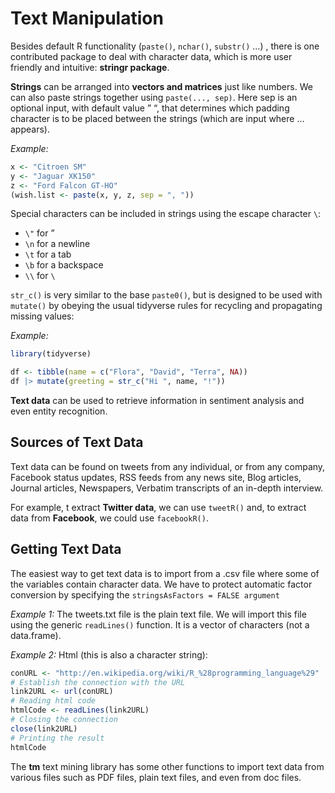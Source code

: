 # Text Manipulation

Besides default R functionality (`paste()`, `nchar()`, `substr()` ...) , there is one contributed package to deal with character data, which is more user friendly and intuitive: **stringr package**.

**Strings** can be arranged into **vectors and matrices** just like numbers. We can also paste strings together using `paste(..., sep)`. Here sep is an optional input, with default value " ", that determines which padding character is to be placed between the strings (which are input where ... appears).

*Example:*

```r
x <- "Citroen SM"
y <- "Jaguar XK150"
z <- "Ford Falcon GT-HO"
(wish.list <- paste(x, y, z, sep = ", "))
```

Special characters can be included in strings using the escape character `\`:

-   `\"` for "
-   `\n` for a newline
-   `\t` for a tab
-   `\b` for a backspace
-   `\\` for `\`

`str_c()` is very similar to the base `paste0()`, but is designed to be used with `mutate()` by obeying the usual tidyverse rules for recycling and propagating missing values:

*Example:*

```r
library(tidyverse)
```

```r
df <- tibble(name = c("Flora", "David", "Terra", NA))
df |> mutate(greeting = str_c("Hi ", name, "!"))
```

**Text data** can be used to retrieve information in sentiment analysis and even entity recognition.

## Sources of Text Data

Text data can be found on tweets from any individual, or from any company, Facebook status updates, RSS feeds from any news site, Blog articles, Journal articles, Newspapers, Verbatim transcripts of an in-depth interview.

For example, t extract **Twitter data**, we can use `tweetR()` and, to extract data from **Facebook**, we could use `facebookR()`.

## Getting Text Data

The easiest way to get text data is to import from a .csv file where some of the variables contain character data. We have to protect automatic factor conversion by specifying the `stringsAsFactors = FALSE argument`

*Example 1:* The tweets.txt file is the plain text file. We will import this file using the generic `readLines()` function. It is a vector of characters (not a data.frame).

*Example 2:* Html (this is also a character string):

``` r
conURL <- "http://en.wikipedia.org/wiki/R_%28programming_language%29"
# Establish the connection with the URL 
link2URL <- url(conURL) 
# Reading html code
htmlCode <- readLines(link2URL)
# Closing the connection
close(link2URL)
# Printing the result 
htmlCode
```

The **tm** text mining library has some other functions to import text data from various files such as PDF files, plain text files, and even from doc files.